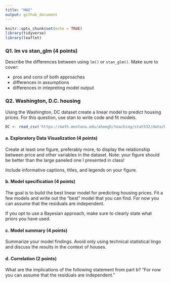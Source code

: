 ```yaml
---
title: "HW2"
output: github_document
---
```


```r
knitr::opts_chunk$set(echo = TRUE)
library(tidyverse)
library(leaflet)
```

### Q1. lm vs stan_glm (4 points)

Describe the differences between using `lm()` or `stan_glm()`. Make sure to cover:

- pros and cons of both approaches
- differences in assumptions
- differences in intepreting model output


### Q2. Washington, D.C. housing

Using the Washington, DC dataset create a linear model to predict housing prices. For this question, use stan to write code and fit models.

```r
DC <- read_csv('https://math.montana.edu/ahoegh/teaching/stat532/data/DC.csv')
```

#### a. Exploratory Data Visualization (4 points)

Create at least one figure, preferably more, to display the relationship between price and other variables in the dataset. Note: your figure should be better than the large paneled one I presented in class!

Include informative captions, titles, and legends on your figure.


#### b. Model specification (4 points)

The goal is to build the best linear model for predicting housing prices. Fit a few models and write out the "best" model that you can find. For now you can assume that the residuals are independent.

If you opt to use a Bayesian approach, make sure to clearly state what priors you have used.

#### c. Model summary (4 points)

Summarize your model findings. Avoid only using technical statistical lingo and discuss the results in the context of houses.

#### d. Correlation (2 points)

What are the implications of the following statement from part b? "For now you can assume that the residuals are independent."


